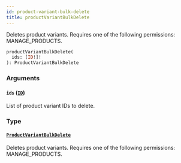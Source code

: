```yaml
---
id: product-variant-bulk-delete
title: productVariantBulkDelete
---
```



Deletes product variants. Requires one of the following permissions: MANAGE_PRODUCTS.

```graphql
productVariantBulkDelete(
  ids: [ID!]!
): ProductVariantBulkDelete
```


### Arguments

#### `ids` ([`ID`](../../../developer/api-reference/scalars/id))

List of product variant IDs to delete.


### Type

#### [`ProductVariantBulkDelete`](../../../developer/api-reference/objects/product-variant-bulk-delete) 

Deletes product variants. Requires one of the following permissions: MANAGE_PRODUCTS.




